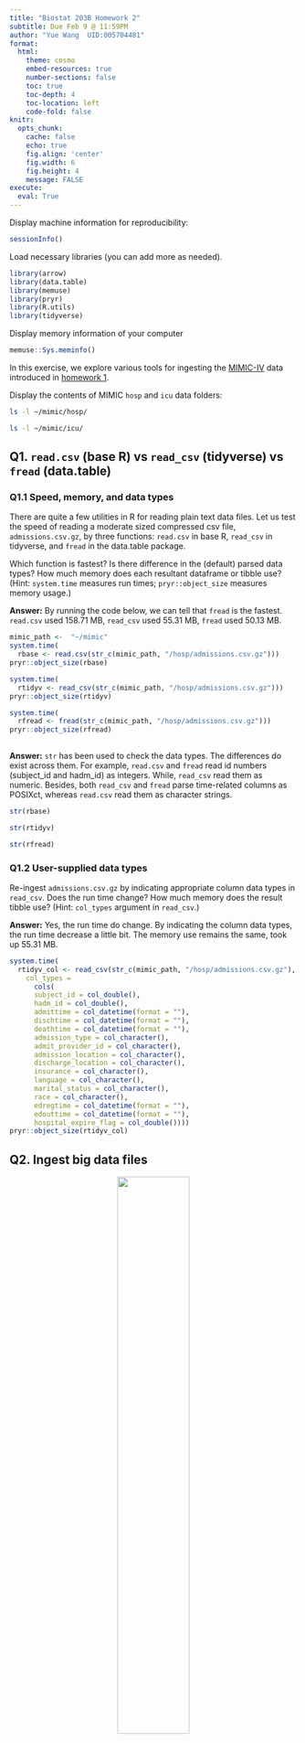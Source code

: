 ```yaml
---
title: "Biostat 203B Homework 2"
subtitle: Due Feb 9 @ 11:59PM
author: "Yue Wang  UID:005704481"
format:
  html:
    theme: cosmo
    embed-resources: true
    number-sections: false
    toc: true
    toc-depth: 4
    toc-location: left
    code-fold: false
knitr:
  opts_chunk: 
    cache: false    
    echo: true
    fig.align: 'center'
    fig.width: 6
    fig.height: 4
    message: FALSE
execute:
  eval: True    
---
```


Display machine information for reproducibility:
```r
sessionInfo()
```

Load necessary libraries (you can add more as needed).
```r
library(arrow)
library(data.table)
library(memuse)
library(pryr)
library(R.utils)
library(tidyverse)
```

Display memory information of your computer
```r
memuse::Sys.meminfo()
```

In this exercise, we explore various tools for ingesting the [MIMIC-IV](https://mimic.mit.edu/docs/iv/) data introduced in [homework 1](https://ucla-biostat-203b.github.io/2024winter/hw/hw1/hw1.html).

Display the contents of MIMIC `hosp` and `icu` data folders:

```bash
ls -l ~/mimic/hosp/
```

```bash
ls -l ~/mimic/icu/
```

## Q1. `read.csv` (base R) vs `read_csv` (tidyverse) vs `fread` (data.table)

### Q1.1 Speed, memory, and data types

There are quite a few utilities in R for reading plain text data files. Let us test the speed of reading a moderate sized compressed csv file, `admissions.csv.gz`, by three functions: `read.csv` in base R, `read_csv` in tidyverse, and `fread` in the data.table package.

Which function is fastest? Is there difference in the (default) parsed data types? How much memory does each resultant dataframe or tibble use? (Hint: `system.time` measures run times; `pryr::object_size` measures memory usage.) 

**Answer:** By running the code below, we can tell that `fread` is the fastest.
`read.csv` used 158.71 MB, `read_csv` used 55.31 MB, `fread` used 50.13 MB. 

```r
mimic_path <-  "~/mimic"
system.time(
  rbase <- read.csv(str_c(mimic_path, "/hosp/admissions.csv.gz")))
pryr::object_size(rbase) 

system.time(
  rtidyv <- read_csv(str_c(mimic_path, "/hosp/admissions.csv.gz")))
pryr::object_size(rtidyv)

system.time(
  rfread <- fread(str_c(mimic_path, "/hosp/admissions.csv.gz")))
pryr::object_size(rfread)
  
```

**Answer:** `str` has been used to check the data types. The differences do 
exist across them. For example, `read.csv` and `fread` read id numbers 
(subject_id and hadm_id) as integers. While, `read_csv` read them as numeric.
Besides, both `read_csv` and `fread` parse time-related columns as POSIXct,
whereas `read.csv` read them as character strings.

```r
str(rbase)
```

```r
str(rtidyv)
```

```r
str(rfread)
```

### Q1.2 User-supplied data types

Re-ingest `admissions.csv.gz` by indicating appropriate column data types in `read_csv`. Does the run time change? How much memory does the result tibble use? (Hint: `col_types` argument in `read_csv`.)

**Answer:** Yes, the run time do change. By indicating the column data types,
the run time decrease a little bit. The memory use remains the same, took up 
55.31 MB.

```r
system.time(
  rtidyv_col <- read_csv(str_c(mimic_path, "/hosp/admissions.csv.gz"),
    col_types = 
      cols(
      subject_id = col_double(),
      hadm_id = col_double(),
      admittime = col_datetime(format = ""),
      dischtime = col_datetime(format = ""),
      deathtime = col_datetime(format = ""),
      admission_type = col_character(),
      admit_provider_id = col_character(),
      admission_location = col_character(),
      discharge_location = col_character(),
      insurance = col_character(),
      language = col_character(),
      marital_status = col_character(),
      race = col_character(),
      edregtime = col_datetime(format = ""),
      edouttime = col_datetime(format = ""),
      hospital_expire_flag = col_double())))
pryr::object_size(rtidyv_col)

```


## Q2. Ingest big data files

<p align="center">
  <img src="./bigfile.png" width="50%">
</p>

Let us focus on a bigger file, `labevents.csv.gz`, which is about 125x bigger than `admissions.csv.gz`.
```bash
ls -l ~/mimic/hosp/labevents.csv.gz
```
Display the first 10 lines of this file.
```bash
zcat < ~/mimic/hosp/labevents.csv.gz | head -10
```

### Q2.1 Ingest `labevents.csv.gz` by `read_csv`

<p align="center">
  <img src="./readr_logo.png" width="20%">
</p>

Try to ingest `labevents.csv.gz` using `read_csv`. What happens? If it takes more than 5 minutes on your computer, then abort the program and report your findings.

**Answer:** It took me more than 5 minutes, so I aborted the program. 
`labevents.csv.gz` is too big for my computer to run, my computer do not have
enough ram for it.
```r
##  system.time(
##    rtidyv_lab <- read_csv(str_c(mimic_path, "/hosp/labevents.csv.gz")))
##  pryr::object_size(rtidyv_lab)
```


### Q2.2 Ingest selected columns of `labevents.csv.gz` by `read_csv`

Try to ingest only columns `subject_id`, `itemid`, `charttime`, and `valuenum` in `labevents.csv.gz` using `read_csv`.  Does this solve the ingestion issue? (Hint: `col_select` argument in `read_csv`.)

**Answer:** For this question, my computer still cannot give me any results
within 5 minutes. Thus, I aborted it. My computer seems to not have enough ram
for this question also.
```r
##  system.time(
##    rtidyv_lab_col <- read_csv(str_c(mimic_path, "/hosp/labevents.csv.gz"),
##      col_select = c("subject_id", "itemid", "charttime", "valuenum")))
##  pryr::object_size(rtidyv_lab_col)

```

### Q2.3 Ingest subset of `labevents.csv.gz`

<p align="center">
  <img src="./linux_logo.png" width="20%">
</p>

Our first strategy to handle this big data file is to make a subset of the `labevents` data.  Read the [MIMIC documentation](https://mimic.mit.edu/docs/iv/modules/hosp/labevents/) for the content in data file `labevents.csv`.

In later exercises, we will only be interested in the following lab items: creatinine (50912), potassium (50971), sodium (50983), chloride (50902), bicarbonate (50882), hematocrit (51221), white blood cell count (51301), and glucose (50931) and the following columns: `subject_id`, `itemid`, `charttime`, `valuenum`. Write a Bash command to extract these columns and rows from `labevents.csv.gz` and save the result to a new file `labevents_filtered.csv.gz` in the current working directory. (Hint: use `zcat <` to pipe the output of `labevents.csv.gz` to `awk` and then to `gzip` to compress the output. To save render time, put `#| eval: false` at the beginning of this code chunk.)

```bash
#| eval: false
zcat ~/mimic/hosp/labevents.csv.gz | awk -F, 'BEGIN {OFS=FS} 
  NR == 1 || $5 == 50912 || $5 == 50971 || $5 == 50983 || $5 == 50902 || 
  $5 == 50882 || $5 == 51221 || $5 == 51301 || $5 == 50931 { 
  print $2, $5, $7, $10
  }' | gzip > labevents_filtered.csv.gz

```

Display the first 10 lines of the new file `labevents_filtered.csv.gz`. How many lines are in this new file? How long does it take `read_csv` to ingest `labevents_filtered.csv.gz`?


```bash
zcat  labevents_filtered.csv.gz | head -11
```
**Answer:** The code above show the first 10 lines of the new file.
Bt running the code below, we can tell there are 24,855,909 rows in this file
excluding the first line. It takes around 6 seconds to read.
```bash
zcat  labevents_filtered.csv.gz | tail -n +2 | wc -l
```

```r
filter_path <- "labevents_filtered.csv.gz"
system.time(
  lab_filter <- read_csv(filter_path))
```

### Q2.4 Ingest `labevents.csv` by Apache Arrow

<p align="center">
  <img src="./arrow_logo.png" width="30%">
</p>

Our second strategy is to use [Apache Arrow](https://arrow.apache.org/) for larger-than-memory data analytics. Unfortunately Arrow does not work with gz files directly. First decompress `labevents.csv.gz` to `labevents.csv` and put it in the current working directory. To save render time, put `#| eval: false` at the beginning of this code chunk.

```bash
#| eval: false
cd ~/mimic/hosp
gzip -cd labevents.csv.gz > ~/203b-lecture/203b-hw/hw2/labevents.csv

```
Then use [`arrow::open_dataset`](https://arrow.apache.org/docs/r/reference/open_dataset.html) to ingest `labevents.csv`, select columns, and filter `itemid` as in Q2.3. How long does the ingest+select+filter process take? Display the number of rows and the first 10 rows of the result tibble, and make sure they match those in Q2.3. (Hint: use `dplyr` verbs for selecting columns and filtering rows.)
```r
file_path <- "labevents.csv"
item_ids <- c(50912, 50971, 50983, 50902, 50882, 51221, 51301, 50931)
system.time((
  labevents_arrow <- arrow::open_dataset(file_path, format = "csv") %>%
    select(subject_id, itemid, charttime, valuenum) %>%
    filter(itemid %in% item_ids) %>%
    collect()))
```
**Answer:** By running the code above, the time to run the whole process is 
shown above, including ingest, select and filter. There are 24,855,909 rows, 
and the first 10 lines are shown below. The results matched those in Q2.3.

```r
num_rows <- nrow(labevents_arrow)
print(num_rows)
first_10_rows <- head(labevents_arrow, 10)
print(first_10_rows)

```

Write a few sentences to explain what is Apache Arrow. Imagine you want to explain it to a layman in an elevator. 

**Answer:** Apache Arrow is like a universal language for data. It allows
data to be shared and translated by different systems and software without
translation, making data processing much faster and more efficient. You can
imagine that it's like there is a book written in a language that everyone can 
understand, no matter what language they speak.

### Q2.5 Compress `labevents.csv` to Parquet format and ingest/select/filter

<p align="center">
  <img src="./parquet_logo.png" width="30%">
</p>

Re-write the csv file `labevents.csv` in the binary Parquet format (Hint: [`arrow::write_dataset`](https://arrow.apache.org/docs/r/reference/write_dataset.html).) How large is the Parquet file(s)? How long does the ingest+select+filter process of the Parquet file(s) take? Display the number of rows and the first 10 rows of the result tibble and make sure they match those in Q2.3. (Hint: use `dplyr` verbs for selecting columns and filtering rows.)
```r
labevents_arrow <- arrow::open_dataset("labevents.csv", format = "csv")
arrow::write_dataset (labevents_arrow, "labevents.parquet")
```

```r
file_size <- file.info("labevents.parquet")$size
print(file_size)
```
**Answer:** The file size is 4096 bytes.By running the code below, we can tell
the time for the whole process. The number of rows and the first 10 lines
are the same as those in Q2.3.

```r
system.time(
  labevents_parquet <- arrow::open_dataset("labevents.parquet") %>%
    select(subject_id, itemid, charttime, valuenum) %>%
    filter(itemid %in% item_ids) %>%
    collect())

```
```r
num_rows_parquet <- nrow(labevents_parquet)
print(num_rows_parquet)
first_10_rows_parquet <- head(labevents_parquet, 10)
print(first_10_rows_parquet)

```

Write a few sentences to explain what is the Parquet format. Imagine you want to explain it to a layman in an elevator.

**Answer:** The Parquet format is a type of data storage format that is highly 
efficient for storing and processing large amounts of data. It's like you have 
an amazing organizer that not only arranges everything you have in order but 
also compresses them so they take up less space, without losing any content. 
When you need to find something, it shows you only the key words, which saves 
you time and space, making it an excellent choice for working with big data.

### Q2.6 DuckDB

<p align="center">
  <img src="./duckdb_logo.png" width="20%">
</p>

Ingest the Parquet file, convert it to a DuckDB table by [`arrow::to_duckdb`](https://arrow.apache.org/docs/r/reference/to_duckdb.html), select columns, and filter rows as in Q2.5. How long does the ingest+convert+select+filter process take? Display the number of rows and the first 10 rows of the result tibble and make sure they match those in Q2.3. (Hint: use `dplyr` verbs for selecting columns and filtering rows.)

```r
system.time(
  labevents_duckdb <- arrow::open_dataset("labevents.parquet") %>%
    arrow::to_duckdb())
```
```r
system.time(
  labevents_duckdb <- labevents_duckdb %>%
    select(subject_id, itemid, charttime, valuenum) %>%
    filter(itemid %in% item_ids) %>%
    arrange(subject_id, charttime) %>%
    collect())


```
**Answer:** The time to run the whole process would be add the two elapsed time
above together. The number of rows and the first 10 lines
are the same as those in Q2.3.

```r
num_rows_duckdb <- nrow(labevents_duckdb)
print(num_rows_duckdb)
first_10_rows_duckdb <- head(labevents_duckdb, 10)
print(first_10_rows_duckdb)

```
Write a few sentences to explain what is DuckDB. Imagine you want to explain it to a layman in an elevator.

**Answer:** DuckDB is an in-process SQL OLAP (Online Analytical Processing) 
database management system. It helps quickly analyze large amounts of data 
right where it is stored without the need for a separate server or 
complex infrastructure. It's quite fast and efficient, making it a great tool 
for data scientists.

## Q3. Ingest and filter `chartevents.csv.gz`

[`chartevents.csv.gz`](https://mimic.mit.edu/docs/iv/modules/icu/chartevents/) contains all the charted data available for a patient. During their ICU stay, the primary repository of a patient’s information is their electronic chart. The `itemid` variable indicates a single measurement type in the database. The `value` variable is the value measured for `itemid`. The first 10 lines of `chartevents.csv.gz` are
```bash
zcat < ~/mimic/icu/chartevents.csv.gz | head -10
```
[`d_items.csv.gz`](https://mimic.mit.edu/docs/iv/modules/icu/d_items/) is the dictionary for the `itemid` in `chartevents.csv.gz`.
```bash
zcat < ~/mimic/icu/d_items.csv.gz | head -10
```
In later exercises, we are interested in the vitals for ICU patients: heart rate (220045), mean non-invasive blood pressure (220181), systolic non-invasive blood pressure (220179), body temperature in Fahrenheit (223761), and respiratory rate (220210). Retrieve a subset of `chartevents.csv.gz` only containing these items, using the favorite method you learnt in Q2. 

```bash
#| eval: false
cd  ~/mimic/icu
gzip -cd chartevents.csv.gz > ~/203b-lecture/203b-hw/hw2/chartevents.csv

```

Document the steps and show code. Display the number of rows and the first 10 rows of the result tibble.

```r

item_ids_chart <- c(220045, 220181, 220179, 223761, 220210)
chartevents_vital <- open_dataset("chartevents.csv", format = "csv") %>%
  select(subject_id, itemid, charttime, valuenum) %>%
  filter(itemid %in% item_ids_chart) %>%
  arrange(subject_id, charttime) %>%
  collect()
num_rows_chart <- nrow(chartevents_vital)
print(num_rows_chart)
first_10_rows_chart <- head(chartevents_vital, 10)
print(first_10_rows_chart)

```

